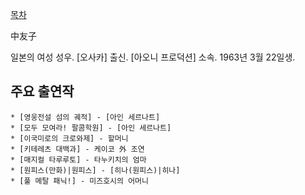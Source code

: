 [[목차]]

中友子

일본의 여성 성우. [오사카] 출신. [아오니 프로덕션] 소속. 1963년 3월 22일생.

== 주요 출연작 ==
 * [영웅전설 섬의 궤적] - [아인 세르나트]
 * [모두 모여라! 팔콤학원] - [아인 세르나트]
 * [이국미로의 크로와제] - 할머니
 * [키테레츠 대백과] - 케이코 外 조연
 * [매지컬 타루루토] - 타누키치의 엄마
 * [원피스(만화)|원피스] - [히나(원피스)|히나]
 * [풀 메탈 패닉!] - 미즈호시의 어머니
